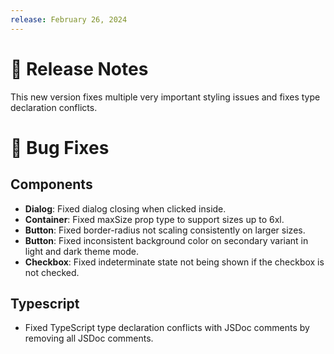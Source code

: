 ```yaml
---
release: February 26, 2024
---
```


# 🧾 Release Notes

This new version fixes multiple very important styling issues and fixes type declaration conflicts.

# 🐛 Bug Fixes

## Components

- **Dialog**: Fixed dialog closing when clicked inside.
- **Container**: Fixed maxSize prop type to support sizes up to 6xl.
- **Button**: Fixed border-radius not scaling consistently on larger sizes.
- **Button**: Fixed inconsistent background color on secondary variant in light and dark theme mode.
- **Checkbox**: Fixed indeterminate state not being shown if the checkbox is not checked.

## Typescript

- Fixed TypeScript type declaration conflicts with JSDoc comments by removing all JSDoc comments.

